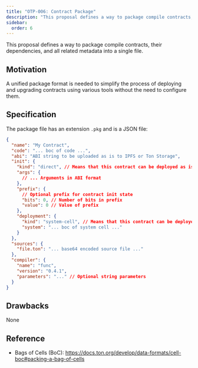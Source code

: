 ```yaml
---
title: "OTP-006: Contract Package"
description: "This proposal defines a way to package compile contracts, their dependencies, and all related metadata into a single file"
sidebar:
  order: 6
---
```


This proposal defines a way to package compile contracts, their dependencies, and all related metadata into a single file.

## Motivation

A unified package format is needed to simplify the process of deploying and upgrading contracts using various tools without the need to configure them.

## Specification

The package file has an extension `.pkg` and is a JSON file:

```json
{
  "name": "My Contract",
  "code": "... boc of code ...",
  "abi": "ABI string to be uploaded as is to IPFS or Ton Storage",
  "init": {
    "kind": "direct", // Means that this contract can be deployed as is
    "args": {
      // ... Arguments in ABI format
    },
    "prefix": {
      // Optional prefix for contract init state
      "bits": 0, // Number of bits in prefix
      "value": 0 // Value of prefix
    },
    "deployment": {
      "kind": "system-cell", // Means that this contract can be deployed as is
      "system": "... boc of system cell ..."
    }
  },
  "sources": {
    "file.ton": "... base64 encoded source file ..."
  },
  "compiler": {
    "name": "func",
    "version": "0.4.1",
    "parameters": "..." // Optional string parameters
  }
}
```

## Drawbacks

None

## Reference

- Bags of Cells (BoC): https://docs.ton.org/develop/data-formats/cell-boc#packing-a-bag-of-cells
